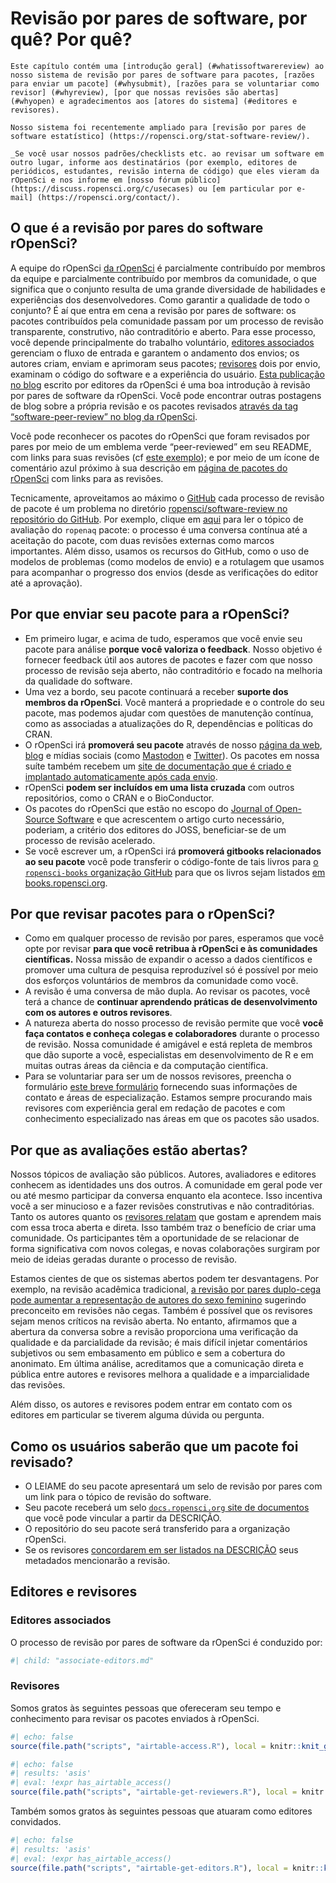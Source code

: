 # Revisão por pares de software, por quê? Por quê? {#softwarereviewintro}

```block
Este capítulo contém uma [introdução geral] (#whatissoftwarereview) ao nosso sistema de revisão por pares de software para pacotes, [razões para enviar um pacote] (#whysubmit), [razões para se voluntariar como revisor] (#whyreview), [por que nossas revisões são abertas] (#whyopen) e agradecimentos aos [atores do sistema] (#editores e revisores).

Nosso sistema foi recentemente ampliado para [revisão por pares de software estatístico] (https://ropensci.org/stat-software-review/).

_Se você usar nossos padrões/checklists etc. ao revisar um software em outro lugar, informe aos destinatários (por exemplo, editores de periódicos, estudantes, revisão interna de código) que eles vieram da rOpenSci e nos informe em [nosso fórum público] (https://discuss.ropensci.org/c/usecases) ou [em particular por e-mail] (https://ropensci.org/contact/). 
```

## O que é a revisão por pares do software rOpenSci? {#whatissoftwarereview}

A equipe do rOpenSci [da rOpenSci](https://ropensci.org/packages/) é parcialmente contribuído por membros da equipe e parcialmente contribuído por membros da comunidade, o que significa que o conjunto resulta de uma grande diversidade de habilidades e experiências dos desenvolvedores. Como garantir a qualidade de todo o conjunto? É aí que entra em cena a revisão por pares de software: os pacotes contribuídos pela comunidade passam por um processo de revisão transparente, construtivo, não contraditório e aberto. Para esse processo, você depende principalmente do trabalho voluntário, [editores associados](#associateditors) gerenciam o fluxo de entrada e garantem o andamento dos envios; os autores criam, enviam e aprimoram seus pacotes; [revisores](#reviewers) dois por envio, examinam o código do software e a experiência do usuário. [Esta publicação no blog](https://www.numfocus.org/blog/how-ropensci-uses-code-review-to-promote-reproducible-science/) escrito por editores da rOpenSci é uma boa introdução à revisão por pares de software da rOpenSci. Você pode encontrar outras postagens de blog sobre a própria revisão e os pacotes revisados [através da tag "software-peer-review" no blog da rOpenSci](https://ropensci.org/tags/software-peer-review/).

Você pode reconhecer os pacotes do rOpenSci que foram revisados por pares por meio de um emblema verde "peer-reviewed" em seu README, com links para suas revisões (cf [este exemplo](https://github.com/ropensci/restez#locally-query-genbank-)); e por meio de um ícone de comentário azul próximo à sua descrição em [página de pacotes do rOpenSci](https://ropensci.org/packages/) com links para as revisões.

Tecnicamente, aproveitamos ao máximo o [GitHub](https://github.com/) cada processo de revisão de pacote é um problema no diretório [ropensci/software-review no repositório do GitHub](https://github.com/ropensci/software-review/). Por exemplo, clique em [aqui](https://github.com/ropensci/software-review/issues/24) para ler o tópico de avaliação do `ropenaq` pacote: o processo é uma conversa contínua até a aceitação do pacote, com duas revisões externas como marcos importantes. Além disso, usamos os recursos do GitHub, como o uso de modelos de problemas (como modelos de envio) e a rotulagem que usamos para acompanhar o progresso dos envios (desde as verificações do editor até a aprovação).

## Por que enviar seu pacote para a rOpenSci? {#whysubmit}

- Em primeiro lugar, e acima de tudo, esperamos que você envie seu pacote para análise **porque você valoriza o feedback**.  Nosso objetivo é fornecer feedback útil aos autores de pacotes e fazer com que nosso processo de revisão seja aberto, não contraditório e focado na melhoria da qualidade do software.
- Uma vez a bordo, seu pacote continuará a receber **suporte dos membros da rOpenSci**.  Você manterá a propriedade e o controle do seu pacote, mas podemos ajudar com questões de manutenção contínua, como as associadas a atualizações do R, dependências e políticas do CRAN.
- O rOpenSci irá **promoverá seu pacote** através de nosso [página da web](https://ropensci.org/packages/), [blog](https://ropensci.org/blog/) e mídias sociais (como [Mastodon](https://fosstodon.org/@ropensci) e [Twitter](https://twitter.com/ropensci)). Os pacotes em nossa suíte também recebem um [site de documentação que é criado e implantado automaticamente após cada envio](#docsropensci).
- rOpenSci **podem ser incluídos em uma lista cruzada** com outros repositórios, como o CRAN e o BioConductor.
- Os pacotes do rOpenSci que estão no escopo do [Journal of Open-Source Software](https://joss.theoj.org/) e que acrescentem o artigo curto necessário, poderiam, a critério dos editores do JOSS, beneficiar-se de um processo de revisão acelerado.
- Se você escrever um, a rOpenSci irá **promoverá gitbooks relacionados ao seu pacote** você pode transferir o código-fonte de tais livros para [o `ropensci-books` organização GitHub](https://github.com/ropensci-books) para que os livros sejam listados [em books.ropensci.org](https://books.ropensci.org/).

## Por que revisar pacotes para o rOpenSci? {#whyreview}

- Como em qualquer processo de revisão por pares, esperamos que você opte por revisar **para que você retribua à rOpenSci e às comunidades científicas.**  Nossa missão de expandir o acesso a dados científicos e promover uma cultura de pesquisa reproduzível só é possível por meio dos esforços voluntários de membros da comunidade como você.
- A revisão é uma conversa de mão dupla. Ao revisar os pacotes, você terá a chance de **continuar aprendendo práticas de desenvolvimento com os autores e outros revisores**.
- A natureza aberta do nosso processo de revisão permite que você **você faça contatos e conheça colegas e colaboradores** durante o processo de revisão. Nossa comunidade é amigável e está repleta de membros que dão suporte a você, especialistas em desenvolvimento de R e em muitas outras áreas da ciência e da computação científica.
- Para se voluntariar para ser um de nossos revisores, preencha o formulário [este breve formulário](https://airtable.com/shrnfDI2S9uuyxtDw) fornecendo suas informações de contato e áreas de especialização. Estamos sempre procurando mais revisores com experiência geral em redação de pacotes e com conhecimento especializado nas áreas em que os pacotes são usados.

## Por que as avaliações estão abertas? {#whyopen}

Nossos tópicos de avaliação são públicos. Autores, avaliadores e editores conhecem as identidades uns dos outros. A comunidade em geral pode ver ou até mesmo participar da conversa enquanto ela acontece. Isso incentiva você a ser minucioso e a fazer revisões construtivas e não contraditórias. Tanto os autores quanto os [revisores relatam](https://ropensci.org/tags/reviewer/) que gostam e aprendem mais com essa troca aberta e direta. Isso também traz o benefício de criar uma comunidade. Os participantes têm a oportunidade de se relacionar de forma significativa com novos colegas, e novas colaborações surgiram por meio de ideias geradas durante o processo de revisão.

Estamos cientes de que os sistemas abertos podem ter desvantagens. Por exemplo, na revisão acadêmica tradicional, [a revisão por pares duplo-cega pode aumentar a representação de autores do sexo feminino](https://www.sciencedirect.com/science/article/pii/S0169534707002704) sugerindo preconceito em revisões não cegas. Também é possível que os revisores sejam menos críticos na revisão aberta. No entanto, afirmamos que a abertura da conversa sobre a revisão proporciona uma verificação da qualidade e da parcialidade da revisão; é mais difícil injetar comentários subjetivos ou sem embasamento em público e sem a cobertura do anonimato. Em última análise, acreditamos que a comunicação direta e pública entre autores e revisores melhora a qualidade e a imparcialidade das revisões.

Além disso, os autores e revisores podem entrar em contato com os editores em particular se tiverem alguma dúvida ou pergunta.

## Como os usuários saberão que um pacote foi revisado? {#how-will-users-know-a-package-has-been-reviewed}

- O LEIAME do seu pacote apresentará um selo de revisão por pares com um link para o tópico de revisão do software.
- Seu pacote receberá um selo [`docs.ropensci.org` site de documentos](#rodocsci) que você pode vincular a partir da DESCRIÇÃO.
- O repositório do seu pacote será transferido para a organização rOpenSci.
- Se os revisores [concordarem em ser listados na DESCRIÇÃO](#authorship) seus metadados mencionarão a revisão.

## Editores e revisores {#editors-and-reviewers}

### Editores associados {#associateditors}

O processo de revisão por pares de software da rOpenSci é conduzido por:

```r
#| child: "associate-editors.md"
```

### Revisores {#reviewers}

Somos gratos às seguintes pessoas que ofereceram seu tempo e conhecimento para revisar os pacotes enviados à rOpenSci.

```r
#| echo: false
source(file.path("scripts", "airtable-access.R"), local = knitr::knit_global())
```

```r
#| echo: false
#| results: 'asis'
#| eval: !expr has_airtable_access()
source(file.path("scripts", "airtable-get-reviewers.R"), local = knitr::knit_global())
```

Também somos gratos às seguintes pessoas que atuaram como editores convidados.

```r
#| echo: false
#| results: 'asis'
#| eval: !expr has_airtable_access()
source(file.path("scripts", "airtable-get-editors.R"), local = knitr::knit_global())

```


